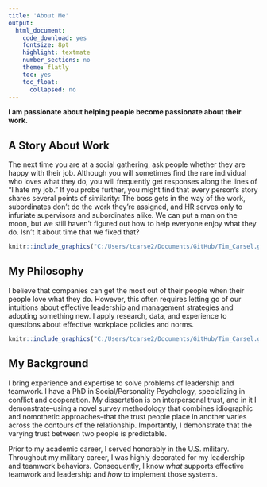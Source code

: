 ```yaml
---
title: 'About Me'
output:
  html_document:
    code_download: yes
    fontsize: 8pt
    highlight: textmate
    number_sections: no
    theme: flatly
    toc: yes
    toc_float:
      collapsed: no
---
```


 **I am passionate about helping people become passionate about their work.** 



## A Story About Work 
The next time you are at a social gathering, ask people whether they are happy with their job. Although you will sometimes find the rare individual who loves what they do, you will frequently get responses along the lines of "I hate my job." If you probe further, you might find that every person's story shares several points of similarity: The boss gets in the way of the work, subordinates don't do the work they're assigned, and HR serves only to infuriate supervisors and subordinates alike. We can put a man on the moon, but we still haven't figured out how to help everyone enjoy what they do. Isn't it about time that we fixed that?

```r
knitr::include_graphics("C:/Users/tcarse2/Documents/GitHub/Tim_Carsel.github.io/frustrated.jpg")
```

## My Philosophy 
I believe that companies can get the most out of their people when their people love what they do. However, this often requires letting go of our intuitions about effective leadership and management strategies and adopting something new. I apply research, data, and experience to questions about effective workplace policies and norms. 

```r
knitr::include_graphics("C:/Users/tcarse2/Documents/GitHub/Tim_Carsel.github.io/workplace_image.jpg")
```

## My Background
I bring experience and expertise to solve problems of leadership and teamwork. I have a PhD in Social/Personality Psychology, specializing in conflict and cooperation. My dissertation is on interpersonal trust, and in it I demonstrate--using a novel survey methodology that combines idiographic and nomothetic approaches--that the trust people place in another varies across the contours of the relationship. Importantly, I demonstrate that the varying trust between two people is predictable. 

Prior to my academic career, I served honorably in the U.S. military. Throughout my military career, I was highly decorated for my leadership and teamwork behaviors. Consequently, I know *what* supports effective teamwork and leadership and *how* to implement those systems.